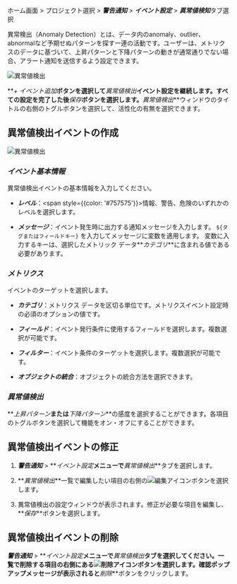 ホーム画面 > プロジェクト選択 > **_警告通知_** > **_イベント設定_** > ***異常値検知***タブ選択

異常検出（Anomaly Detection）とは、データ内のanomaly、outlier、abnormalなど予期せぬパターンを探す一連の活動です。ユーザーは、メトリクスのデータに基づいて、上昇パターンと下降パターンの動きが通常通りでない場合、アラート通知を送信するよう設定できます。 

![異常値検出](/img/set-event-abnormal.png)

**_+ イベント追加_**ボタンを選択して**_異常値検出_**イベント設定を継続します。すべての設定を完了した後**_保存_**ボタンを選択します。**_異常値検出_**ウィンドウのタイトルの右側のトグルボタンを選択して、活性化の有無を選択できます。

## 異常値検出イベントの作成

![異常値検出](/img/set-event-anormal-create.png)

### **_イベント基本情報_**

異常値検出イベントの基本情報を入力してください。

-   **_レベル_**：<span style={{color: '#757575'}}>情報</span>、<span class='slow'>警告</span>、<span class='vslow'>危険</span>のいずれかのレベルを選択します。

-   **_メッセージ_**：イベント発生時に出力する通知メッセージを入力します。 `${タグまたはフィールドキー}` を入力してメッセージに変数を適用します。 変数に入力するキーは、選択したメトリック データ**_カテゴリ_**に含まれる値である必要があります。

### **_メトリクス_**

イベントのターゲットを選択します。

-   **_カテゴリ_**：メトリクス データを区切る単位です。メトリクスイベント設定時の必須のオプションの値です。

-   **_フィールド_**：イベント発行条件に使用するフィールドを選択します。複数選択が可能です。

-   **_フィルター_**：イベント条件のターゲットを選択します。複数選択が可能です。

-   **_オブジェクトの統合_**：オブジェクトの統合方法を選択できます。

### **_異常値検出_**

**_上昇パターン_**または**_下降パターン_**の感度を選択することができます。各項目のトグルボタンを選択して機能をオン・オフにすることができます。

<!-- 
### ***부가정보***

이벤트 수신 태그를 선택하면 해당 태그를 가진 프로젝트 멤버와 3rd-party 플러그인에 알림을 전송할 수 있습니다. 이벤트 수신 태그를 선택하지 않으면 프로젝트 전체 멤버에게 경고 알림을 보냅니다.

태그를 추가하지 않으면 전체 멤버에게 경고 알림을 보냅니다. ***+ 태그 추가***를 클릭한 다음 ***태그 목록***에서 경고 알림 수신 대상을 선택하세요. ***+ 새 태그 생성***을 선택해 태그를 추가할 수도 있습니다.

:::note
***경고 알림*** > ***이벤트 수신 설정*** 메뉴에서 프로젝트 멤버와 3rd-party 플러그인에 태그를 설정할 수 있습니다.
:::

-->

## 異常値検出イベントの修正

1.  **_警告通知_** > **_イベント設定_**メニューで**_異常値検出_**タブを選択します。

2.  **_異常値検出_**一覧で編集したい項目の右側の![編集アイコン](/img/ico-edit.svg)ボタンを選択します。

3.  異常値検出の設定ウィンドウが表示されます。修正が必要な項目を編集し、**_保存_**ボタンを選択します。

## 異常値検出イベントの削除

 **_警告通知_** > **_イベント設定_**メニューで**_異常値検出_**タブを選択してください。一覧で削除する項目の右側にある![削除アイコン](/img/ico-trash.svg)ボタンを選択します。確認ポップアップメッセージが表示されると**_削除_**ボタンをクリックします。
